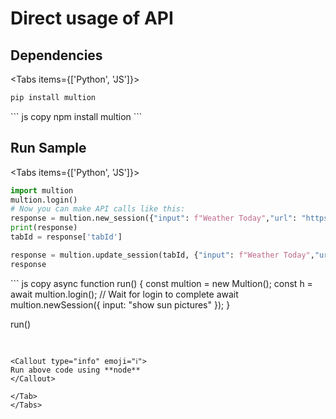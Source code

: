 # Direct usage of API
## Dependencies

 
<Tabs items={['Python', 'JS']}>
  <Tab>
  ```python copy
  pip install multion
  ```
  </Tab>
  <Tab>
  ``` js copy 
  npm install multion
  ```
  </Tab>
</Tabs>

## Run Sample

 
<Tabs items={['Python', 'JS']}>
  <Tab>
  ```python copy
  import multion
  multion.login()
  # Now you can make API calls like this:
  response = multion.new_session({"input": f"Weather Today","url": "https://www.google.com"})
  print(response)
  tabId = response['tabId']
  ```
  ```python copy
  response = multion.update_session(tabId, {"input": f"Weather Today","url": "https://www.google.com"})
  response
  ```
  </Tab>
  <Tab>
  ``` js copy 
  async function run() {
    const multion = new Multion();
    const h = await multion.login(); // Wait for login to complete
    await multion.newSession({ input: "show sun pictures" });
  }
  
  run()
  ```

 
<Callout type="info" emoji="ℹ️">
 Run above code using **node**
</Callout>

  </Tab>
</Tabs>



